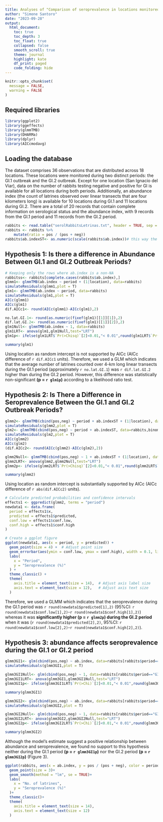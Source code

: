 ```yaml
---
title: Analyses of "Comparison of seroprevalence in locations monitored during the GI.1 and GI.2 periods"
author: "Simone Santoro"
date: "2023-09-28"
output: 
  html_document:
    toc: true
    toc_depth: 3
    toc_float: true
    collapsed: false
    smooth_scroll: true
    theme: journal
    highlight: kate
    df_print: paged
    code_folding: hide
---
```


```r
knitr::opts_chunk$set(
  message = FALSE,
  warning = FALSE
)
```


## Required libraries

```r
library(ggplot2)
library(ggeffects)
library(glmmTMB)
library(DHARMa)
library(dplyr)
library(AICcmodavg)
```

## Loading the database
The dataset comprises 36 observations that are distributed across 18 locations. These locations were monitored during two distinct periods: the GI.1 outbreak and the GI.2 outbreak. Except for one location (San Ignacio del Viar), data on the number of rabbits testing negative and positive for GI is available for all locations during both periods. Additionally, an abundance index (the count of latrines observed over linear transects that are four kilometers long) is available for 10 locations during GI.1 and 11 locations during GI.2. There are a total of 20 records that contain complete information on serological status and the abundance index, with 9 records from the GI.1 period and 11 records from the GI.2 period.
```r
rabbits <- read.table("serolRabbitsLetrinas.txt", header = TRUE, sep = "\t", stringsAsFactors = TRUE)
rabbits <- rabbits %>%
    mutate(ratio = pos / (pos + neg))
rabbits$ab.indexST<- as.numeric(scale(rabbits$ab.index))# this way the estimates of the model which include ab.index as covariate are meant for the average value of ab.index in the dataset
```

## Hypothesis 1: Is there a difference in Abundance Between GI.1 and GI.2 Outbreak Periods?
```r
# Keeping only the rows where ab.index is a non-NA
rabbitss<- rabbits[complete.cases(rabbits$ab.index),]
glmm1<- glmmTMB(ab.index ~ period + (1|location), data=rabbits)
simulateResiduals(glmm1,plot = T)
glm1<- glmmTMB(ab.index ~ period, data=rabbits)
simulateResiduals(glm1,plot = T)
AICc(glmm1)
AICc(glm1)
dif.AICc1<- round(AICc(glmm1)-AICc(glm1),2)

no.lat.GI.1<- round(as.numeric(fixef(glm1)[[1]][1]),2)
dif.lat.GI.2<- round(as.numeric(fixef(glm1)[[1]][2]),2)
glm1Null<- glmmTMB(ab.index ~ 1, data=rabbits)
glm1LRT<- anova(glm1,glm1Null,test="LRT")
glm1p<- ifelse(glm1LRT$`Pr(>Chisq)`[2]<0.01,"< 0.01",round(glm1LRT$`Pr(>Chisq)`[2],3))

summary(glm1)
```

Using location as random intercept is not supported by AICc (AICc difference of `r dif.AICc1` units). Therefore, we used a GLM which indicates that the average number of latrines counted over 4-km long linear transects during the GI.1 period (approximately `r no.lat.GI.1`) was `r dif.lat.GI.2` higher than during the GI.2 period. However, this difference was statistically non-significant **(p = `r glm1p`)** according to a likelihood ratio test. 

## Hypothesis 2: Is There a Difference in Seroprevalence Between the GI.1 and GI.2 Outbreak Periods?
```r
glmm2<- glmmTMB(cbind(pos,neg) ~ period + ab.indexST + (1|location), data=rabbits,binomial)
simulateResiduals(glmm2,plot = T)
glm2<- glmmTMB(cbind(pos,neg) ~ period + ab.indexST, data=rabbits,binomial)
simulateResiduals(glm2,plot = T)
AICc(glmm2)
AICc(glm2)
(dif.AICc2<- round(AICc(glmm2)-AICc(glm2),2))

glmm2Null<- glmmTMB(cbind(pos,neg) ~ 1 + ab.indexST + (1|location), data=rabbits,binomial)
glmm2LRT<- anova(glmm2,glmm2Null,test="LRT")
glmm2p<- ifelse(glmm2LRT$`Pr(>Chisq)`[2]<0.01,"< 0.01",round(glmm2LRT$`Pr(>Chisq)`[2],3))

summary(glmm2)
```

Using location as random intercept is substantially supported by AICc (AICc difference of `r abs(dif.AICc2)` units).

```r
# Calculate predicted probabilities and confidence intervals
effects1 <- ggpredict(glmm2, terms = "period")
newdata1 <- data.frame(
  period = effects1$x,
  predicted = effects1$predicted,
  conf.low = effects1$conf.low,
  conf.high = effects1$conf.high
)

# Create a ggplot figure
ggplot(newdata1, aes(x = period, y = predicted)) +
  geom_point(size = 4) +  # Adjust point size
  geom_errorbar(aes(ymin = conf.low, ymax = conf.high), width = 0.1, linewidth = 1) +  # Adjust error bar width and size
  labs(
    x = "Period",
    y = "Seroprevalence (%)"
  ) +
  theme_classic() +
  theme(
    axis.title = element_text(size = 14),  # Adjust axis label size
    axis.text = element_text(size = 12),   # Adjust axis text size
  )
```

Therefore, we used a GLMM which indicates that the seroprevalence during the GI.1 period was `r round(newdata1$predicted[1],2)` (95%CI: `r round(newdata1$conf.low[1],2)`-`r round(newdata1$conf.high[1],2)`) whereas it was **significantly higher (p = `r glmm2p`) during the GI.2 period** when it was (`r round(newdata1$predicted[2],2)`, 95%CI: `r round(newdata1$conf.low[2],2)`-`r round(newdata1$conf.high[2],2)`). 

## Hypothesis 3: abundance affects seroprevalence during the GI.1 or GI.2 period

```r
glmm3GI1<- glm(cbind(pos,neg) ~ ab.index, data=rabbits[rabbits$period=="GI.1" & !is.na(rabbits$ab.index),],binomial)
simulateResiduals(glmm3GI1,plot = T)

glmm3GI1Null<- glm(cbind(pos,neg) ~ 1, data=rabbits[rabbits$period=="GI.1" & !is.na(rabbits$ab.index),],binomial)
glmm3GI1LRT<- anova(glmm3GI1,glmm3GI1Null,test="LRT")
glmm3GI1p<- ifelse(glmm3GI1LRT$`Pr(>Chi)`[2]<0.01,"< 0.01",round(glmm3GI1LRT$`Pr(>Chi)`[2],3))

summary(glmm3GI1)
```

```r
glmm3GI2<- glm(cbind(pos,neg) ~ ab.index, data=rabbits[rabbits$period=="GI.2" & !is.na(rabbits$ab.index),],binomial)
simulateResiduals(glmm3GI2,plot = T)

glmm3GI2Null<- glm(cbind(pos,neg) ~ 1, data=rabbits[rabbits$period=="GI.2" & !is.na(rabbits$ab.index),],binomial)
glmm3GI2LRT<- anova(glmm3GI2,glmm3GI2Null,test="LRT")
glmm3GI2p<- ifelse(glmm3GI2LRT$`Pr(>Chi)`[2]<0.01,"< 0.01",round(glmm3GI2LRT$`Pr(>Chi)`[2],3))

summary(glmm3GI2)
```

Although the model's estimate suggest a positive relationship between abundance and seroprevalence, we found no support to this hypothesis neither during the GI.1 period **(p = `r glmm3GI1p`)** nor the GI.2 period **(p = `r glmm3GI2p`)** (Figure 3).

```r

ggplot(rabbits, aes(x = ab.index, y = pos / (pos + neg), color = period))+
  geom_point(size = 3)+
  geom_smooth(method = "lm", se = TRUE)+
  labs(
    x = "No. of latrines",
    y = "Seroprevalence (%)"
  )+
  theme_classic()+
  theme(
    axis.title = element_text(size = 14),
    axis.text = element_text(size = 12)
  )
```

